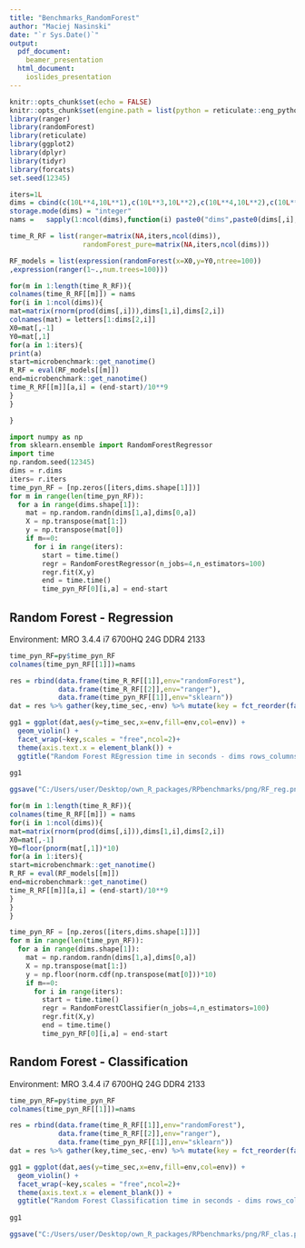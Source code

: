```yaml
---
title: "Benchmarks_RandomForest"
author: "Maciej Nasinski"
date: "`r Sys.Date()`"
output: 
  pdf_document: 
    beamer_presentation
  html_document: 
    ioslides_presentation
---
```


```r
knitr::opts_chunk$set(echo = FALSE)
knitr::opts_chunk$set(engine.path = list(python = reticulate::eng_python))
library(ranger)
library(randomForest)
library(reticulate)
library(ggplot2)
library(dplyr)
library(tidyr)
library(forcats)
set.seed(12345)
```


```r
iters=1L
dims = cbind(c(10L**4,10L**1),c(10L**3,10L**2),c(10L**4,10L**2),c(10L**5,10L**1))
storage.mode(dims) = "integer"
nams =   sapply(1:ncol(dims),function(i) paste0("dims",paste0(dims[,i],collapse="_")))
```

```r
time_R_RF = list(ranger=matrix(NA,iters,ncol(dims)),
                  randomForest_pure=matrix(NA,iters,ncol(dims)))

RF_models = list(expression(randomForest(x=X0,y=Y0,ntree=100))
,expression(ranger(1~.,num.trees=100)))

for(m in 1:length(time_R_RF)){
colnames(time_R_RF[[m]]) = nams
for(i in 1:ncol(dims)){
mat=matrix(rnorm(prod(dims[,i])),dims[1,i],dims[2,i])
colnames(mat) = letters[1:dims[2,i]]
X0=mat[,-1]
Y0=mat[,1]
for(a in 1:iters){
print(a)
start=microbenchmark::get_nanotime()
R_RF = eval(RF_models[[m]])
end=microbenchmark::get_nanotime()
time_R_RF[[m]][a,i] = (end-start)/10**9
}
}

}
```

```python
import numpy as np
from sklearn.ensemble import RandomForestRegressor
import time
np.random.seed(12345)
dims = r.dims
iters= r.iters
time_pyn_RF = [np.zeros([iters,dims.shape[1]])]
for m in range(len(time_pyn_RF)):
  for a in range(dims.shape[1]):
    mat = np.random.randn(dims[1,a],dims[0,a])
    X = np.transpose(mat[1:])
    y = np.transpose(mat[0])
    if m==0:
      for i in range(iters):
        start = time.time()
        regr = RandomForestRegressor(n_jobs=4,n_estimators=100)
        regr.fit(X,y)
        end = time.time()
        time_pyn_RF[0][i,a] = end-start
```


## Random Forest - Regression

Environment: MRO 3.4.4 i7 6700HQ 24G DDR4 2133

```r
time_pyn_RF=py$time_pyn_RF
colnames(time_pyn_RF[[1]])=nams

res = rbind(data.frame(time_R_RF[[1]],env="randomForest"),
            data.frame(time_R_RF[[2]],env="ranger"),
            data.frame(time_pyn_RF[[1]],env="sklearn")) 
dat = res %>% gather(key,time_sec,-env) %>% mutate(key = fct_reorder(factor(key),time_sec))

gg1 = ggplot(dat,aes(y=time_sec,x=env,fill=env,col=env)) + 
  geom_violin() + 
  facet_wrap(~key,scales = "free",ncol=2)+
  theme(axis.text.x = element_blank()) +
  ggtitle("Random Forest REgression time in seconds - dims rows_columns - 100 samples")
  
gg1
```

```r
ggsave("C:/Users/user/Desktop/own_R_packages/RPbenchmarks/png/RF_reg.png",gg1)
```


```r
for(m in 1:length(time_R_RF)){
colnames(time_R_RF[[m]]) = nams
for(i in 1:ncol(dims)){
mat=matrix(rnorm(prod(dims[,i])),dims[1,i],dims[2,i])
X0=mat[,-1]
Y0=floor(pnorm(mat[,1])*10)
for(a in 1:iters){
start=microbenchmark::get_nanotime()
R_RF = eval(RF_models[[m]])
end=microbenchmark::get_nanotime()
time_R_RF[[m]][a,i] = (end-start)/10**9
}
}
}
```

```python
time_pyn_RF = [np.zeros([iters,dims.shape[1]])]
for m in range(len(time_pyn_RF)):
  for a in range(dims.shape[1]):
    mat = np.random.randn(dims[1,a],dims[0,a])
    X = np.transpose(mat[1:])
    y = np.floor(norm.cdf(np.transpose(mat[0]))*10)
    if m==0:
      for i in range(iters):
        start = time.time()
        regr = RandomForestClassifier(n_jobs=4,n_estimators=100)
        regr.fit(X,y)
        end = time.time()
        time_pyn_RF[0][i,a] = end-start
```


## Random Forest - Classification

Environment: MRO 3.4.4 i7 6700HQ 24G DDR4 2133

```r
time_pyn_RF=py$time_pyn_RF
colnames(time_pyn_RF[[1]])=nams

res = rbind(data.frame(time_R_RF[[1]],env="randomForest"),
            data.frame(time_R_RF[[2]],env="ranger"),
            data.frame(time_pyn_RF[[1]],env="sklearn")) 
dat = res %>% gather(key,time_sec,-env) %>% mutate(key = fct_reorder(factor(key),time_sec))

gg1 = ggplot(dat,aes(y=time_sec,x=env,fill=env,col=env)) + 
  geom_violin() + 
  facet_wrap(~key,scales = "free",ncol=2)+
  theme(axis.text.x = element_blank()) +
  ggtitle("Random Forest Classification time in seconds - dims rows_columns - 100 samples")
  
gg1
```

```r
ggsave("C:/Users/user/Desktop/own_R_packages/RPbenchmarks/png/RF_clas.png",gg1)
```

